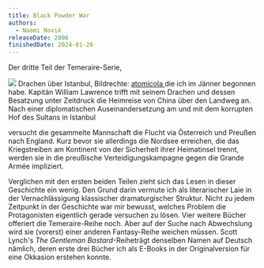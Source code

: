 ```yaml
---
title: Black Powder War
authors:
  - Naomi Novik
releaseDate: 2006
finishedDate: 2024-01-26
---
```



<BookHeading frontmatter={frontmatter} />

Der dritte Teil der Temeraire-Serie,

<span class="marginnote">
  <img src="/img/black-powder-war-fanart.png" />
  Drachen über Istanbul, Bildrechte:
  <a
    rel="nofollow noopener"
    href="https://www.deviantart.com/atomicola/gallery"
  >
    atomicola
  </a>
</span>
die ich im Jänner begonnen habe. Kapitän William Lawrence trifft mit seinem
Drachen und dessen Besatzung unter Zeitdruck die Heimreise von China über den
Landweg an. Nach einer diplomatischen Auseinandersetzung am und mit dem
korrupten Hof des Sultans in Istanbul

versucht die gesammelte Mannschaft die Flucht via Österreich und Preußen nach
England. Kurz bevor sie allerdings die Nordsee erreichen, die das Kriegstreiben
am Kontinent von der Sicherheit ihrer Heimatinsel trennt, werden sie in die
preußische Verteidigungskampagne gegen die Grande Armée impliziert.

Verglichen mit den ersten beiden Teilen zieht sich das Lesen in dieser
Geschichte ein wenig. Den Grund darin vermute ich als literarischer Laie in der
Vernachlässigung klassischer dramaturgischer Struktur. Nicht zu jedem Zeitpunkt
in der Geschichte war mir bewusst, welches Problem die Protagonisten eigentlich
gerade versuchen zu lösen. Vier weitere Bücher offeriert die Temeraire-Reihe
noch. Aber auf der Suche nach Abwechslung wird sie (vorerst) einer anderen
Fantasy-Reihe weichen müssen. Scott Lynch's _The Gentleman
Bastard_-Reihe<Sidenote>trägt denselben Namen auf Deutsch</Sidenote> nämlich,
deren erste drei Bücher ich als E-Books in der Originalversion für eine Okkasion
erstehen konnte.
